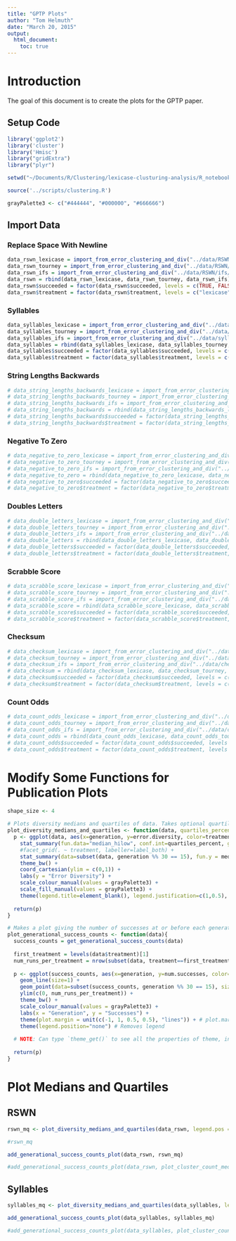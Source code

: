 ```yaml
---
title: "GPTP Plots"
author: "Tom Helmuth"
date: "March 20, 2015"
output: 
  html_document:
    toc: true
---
```


# Introduction

The goal of this document is to create the plots for the GPTP paper.

## Setup Code

```r
library('ggplot2')
library('cluster')
library('Hmisc')
library("gridExtra")
library("plyr")

setwd("~/Documents/R/Clustering/lexicase-clusturing-analysis/R_notebooks")

source('../scripts/clustering.R')

grayPalette3 <- c("#444444", "#000000", "#666666")
```

## Import Data

### Replace Space With Newline

```r
data_rswn_lexicase = import_from_error_clustering_and_div("../data/RSWN/lexicase/clustering/")
data_rswn_tourney = import_from_error_clustering_and_div("../data/RSWN/tourney/clustering/")
data_rswn_ifs = import_from_error_clustering_and_div("../data/RSWN/ifs/clustering/")
data_rswn = rbind(data_rswn_lexicase, data_rswn_tourney, data_rswn_ifs)
data_rswn$succeeded = factor(data_rswn$succeeded, levels = c(TRUE, FALSE))
data_rswn$treatment = factor(data_rswn$treatment, levels = c("lexicase", "tourney", "ifs"))
```

### Syllables

```r
data_syllables_lexicase = import_from_error_clustering_and_div("../data/syllables/lexicase/clustering/")
data_syllables_tourney = import_from_error_clustering_and_div("../data/syllables/tourney/clustering/")
data_syllables_ifs = import_from_error_clustering_and_div("../data/syllables/ifs/clustering/")
data_syllables = rbind(data_syllables_lexicase, data_syllables_tourney, data_syllables_ifs)
data_syllables$succeeded = factor(data_syllables$succeeded, levels = c(TRUE, FALSE))
data_syllables$treatment = factor(data_syllables$treatment, levels = c("lexicase", "tourney", "ifs"))
```

### String Lengths Backwards

```r
# data_string_lengths_backwards_lexicase = import_from_error_clustering_and_div("../data/string-lengths-backwards/lexicase/clustering/")
# data_string_lengths_backwards_tourney = import_from_error_clustering_and_div("../data/string-lengths-backwards/tourney/clustering/")
# data_string_lengths_backwards_ifs = import_from_error_clustering_and_div("../data/string-lengths-backwards/ifs/clustering/")
# data_string_lengths_backwards = rbind(data_string_lengths_backwards_lexicase, data_string_lengths_backwards_tourney, data_string_lengths_backwards_ifs)
# data_string_lengths_backwards$succeeded = factor(data_string_lengths_backwards$succeeded, levels = c(TRUE, FALSE))
# data_string_lengths_backwards$treatment = factor(data_string_lengths_backwards$treatment, levels = c("lexicase", "tourney", "ifs"))
```

### Negative To Zero

```r
# data_negative_to_zero_lexicase = import_from_error_clustering_and_div("../data/negative-to-zero/lexicase/clustering/")
# data_negative_to_zero_tourney = import_from_error_clustering_and_div("../data/negative-to-zero/tourney/clustering/")
# data_negative_to_zero_ifs = import_from_error_clustering_and_div("../data/negative-to-zero/ifs/clustering/")
# data_negative_to_zero = rbind(data_negative_to_zero_lexicase, data_negative_to_zero_tourney, data_negative_to_zero_ifs)
# data_negative_to_zero$succeeded = factor(data_negative_to_zero$succeeded, levels = c(TRUE, FALSE))
# data_negative_to_zero$treatment = factor(data_negative_to_zero$treatment, levels = c("lexicase", "tourney", "ifs"))
```

### Doubles Letters

```r
# data_double_letters_lexicase = import_from_error_clustering_and_div("../data/double-letters/lexicase/clustering/")
# data_double_letters_tourney = import_from_error_clustering_and_div("../data/double-letters/tourney/clustering/")
# data_double_letters_ifs = import_from_error_clustering_and_div("../data/double-letters/ifs/clustering/")
# data_double_letters = rbind(data_double_letters_lexicase, data_double_letters_tourney, data_double_letters_ifs)
# data_double_letters$succeeded = factor(data_double_letters$succeeded, levels = c(TRUE, FALSE))
# data_double_letters$treatment = factor(data_double_letters$treatment, levels = c("lexicase", "tourney", "ifs"))
```

### Scrabble Score

```r
# data_scrabble_score_lexicase = import_from_error_clustering_and_div("../data/scrabble-score/lexicase/clustering/")
# data_scrabble_score_tourney = import_from_error_clustering_and_div("../data/scrabble-score/tourney/clustering/")
# data_scrabble_score_ifs = import_from_error_clustering_and_div("../data/scrabble-score/ifs/clustering/")
# data_scrabble_score = rbind(data_scrabble_score_lexicase, data_scrabble_score_tourney, data_scrabble_score_ifs)
# data_scrabble_score$succeeded = factor(data_scrabble_score$succeeded, levels = c(TRUE, FALSE))
# data_scrabble_score$treatment = factor(data_scrabble_score$treatment, levels = c("lexicase", "tourney", "ifs"))
```

### Checksum

```r
# data_checksum_lexicase = import_from_error_clustering_and_div("../data/checksum/lexicase/clustering/")
# data_checksum_tourney = import_from_error_clustering_and_div("../data/checksum/tourney/clustering/")
# data_checksum_ifs = import_from_error_clustering_and_div("../data/checksum/ifs/clustering/")
# data_checksum = rbind(data_checksum_lexicase, data_checksum_tourney, data_checksum_ifs)
# data_checksum$succeeded = factor(data_checksum$succeeded, levels = c(TRUE, FALSE))
# data_checksum$treatment = factor(data_checksum$treatment, levels = c("lexicase", "tourney", "ifs"))
```

### Count Odds

```r
# data_count_odds_lexicase = import_from_error_clustering_and_div("../data/count-odds/lexicase/clustering/")
# data_count_odds_tourney = import_from_error_clustering_and_div("../data/count-odds/tourney/clustering/")
# data_count_odds_ifs = import_from_error_clustering_and_div("../data/count-odds/ifs/clustering/")
# data_count_odds = rbind(data_count_odds_lexicase, data_count_odds_tourney, data_count_odds_ifs)
# data_count_odds$succeeded = factor(data_count_odds$succeeded, levels = c(TRUE, FALSE))
# data_count_odds$treatment = factor(data_count_odds$treatment, levels = c("lexicase", "tourney", "ifs"))
```

# Modify Some Functions for Publication Plots
```r
shape_size <- 4

# Plots diversity medians and quartiles of data. Takes optional quartiles_percent, which tells what percent of the center data to include
plot_diversity_medians_and_quartiles <- function(data, quartiles_percent = 0.5, legend.pos = "right"){
  p <- ggplot(data, aes(x=generation, y=error.diversity, color=treatment, fill=treatment, shape = treatment)) + #, linetype=treatment)) + 
    stat_summary(fun.data="median_hilow", conf.int=quartiles_percent, geom = "smooth", size=1) + #, geom = "errorbar") + #, alpha=0.5) +
    #facet_grid(. ~ treatment, labeller=label_both) +
    stat_summary(data=subset(data, generation %% 30 == 15), fun.y = median, geom="point", size = shape_size) +
    theme_bw() +
    coord_cartesian(ylim = c(0,1)) +
    labs(y = "Error Diversity") +
    scale_colour_manual(values = grayPalette3) +
    scale_fill_manual(values = grayPalette3) +
    theme(legend.title=element_blank(), legend.justification=c(1,0.5), legend.position=legend.pos, legend.background = element_rect(colour="black", size=0.1), legend.key = element_blank()) # Make changes to legend
  
  return(p)
}

# Makes a plot giving the number of successes at or before each generation
plot_generational_success_counts <- function(data){
  success_counts = get_generational_success_counts(data)
  
  first_treatment = levels(data$treatment)[1]
  num_runs_per_treatment = nrow(subset(data, treatment==first_treatment & generation == 0))
  
  p <- ggplot(success_counts, aes(x=generation, y=num.successes, color=treatment, shape=treatment)) +
    geom_line(size=1) +
    geom_point(data=subset(success_counts, generation %% 30 == 15), size = shape_size) +
    ylim(c(0, num_runs_per_treatment)) +
    theme_bw() +
    scale_colour_manual(values = grayPalette3) +
    labs(x = "Generation", y = "Successes") +
    theme(plot.margin = unit(c(-1, 1, 0.5, 0.5), "lines")) + # plot.margin   margin around entire plot (unit with the sizes of the top, right, bottom, and left margins) 
    theme(legend.position="none") # Removes legend
  
  # NOTE: Can type `theme_get()` to see all the properties of theme, including the default margin of c(1, 1, 0.5, 0.5)
  
  return(p)
}
```

# Plot Medians and Quartiles

## RSWN

```r
rswn_mq <- plot_diversity_medians_and_quartiles(data_rswn, legend.pos = c(1, 0.5))

#rswn_mq

add_generational_success_counts_plot(data_rswn, rswn_mq)

#add_generational_success_counts_plot(data_rswn, plot_cluster_count_medians_and_quartiles(data_rswn))
```

## Syllables

```r
syllables_mq <- plot_diversity_medians_and_quartiles(data_syllables, legend.pos = c(1, 0.2))

add_generational_success_counts_plot(data_syllables, syllables_mq)

#add_generational_success_counts_plot(data_syllables, plot_cluster_count_medians_and_quartiles(data_syllables))
```
